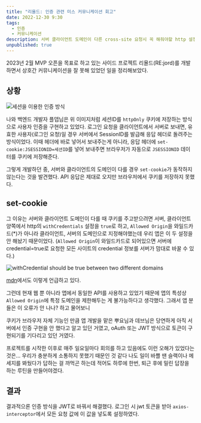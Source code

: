 ```yaml
---
title: "리욜드: 인증 관련 미스 커뮤니케이션 회고"
date: 2022-12-30 9:30
tags:
  - 인증
  - 커뮤니케이션
description: 서버 클라이언트 도메인이 다른 cross-site 요청시 꼭 해줘야할 http 설정들 (withCredentials, Allowed origin)
unpublished: true
--- 
```


2023년 2월 MVP 오픈을 목표로 하고 있는 사이드 프로젝트 리욜드(RE:jord)를 개발하면서 상호간 커뮤니케이션을 잘 못해 있었던 일을 정리해보았다.

## 상황

![세션을 이용한 인증 방식](/images/blog/2212/auth-session.png)

나와 백엔드 개발자 플뎁님은 위 이미지처럼 세션ID를 `httpOnly` 쿠키에 저장하는 방식으로 사용자 인증을 구현하고 있었다.
로그인 요청을 클라이언트에서 서버로 보내면, 유효한 사용자(로그인 요청)일 경우 서버에서 SessionID를 발급해 응답 헤더로 돌려주는 방식이었다.
이때 헤더에 바로 넣어서 보내주는게 아니라, 응답 헤더에 `set-cookie:JSESSIONID=세션ID`를 넣어 보내주면 브라우저가 자동으로 `JSESSIONID` 데이터를
쿠키에 저장해준다.

그렇게 개발하던 중, 서버와 클라이언트의 도메인이 다를 경우 `set-cookie`가 동작하지 않는다는 것을 발견했다.
API 응답은 제대로 오지만 브라우저에서 쿠키를 저장하지 못했다.

## set-cookie

그 이유는 서버와 클라이언트 도메인이 다를 때 쿠키를 주고받으려면 서버, 클라이언트 양쪽에서
http의 `withCredentials` 설정을 `true`로 하고, `Allowed Origin`을 와일드카드(*)가 아니라 클라이언트, 서버의 도메인으로 지정해야했는데
우리 앱은 이 두 설정을 안 해놨기 때문이었다. (`Allowed Origin`이 와일드카드로 되어있으면 서버에 credential=true로 요청한 모든 사이트의
credential 정보를 서버가 맘대로 바꿀 수 있다.)

![withCredential should be true between two different domains](/images/blog/2212/mdn-credentials.png)

[mdn](https://developer.mozilla.org/ko/docs/Web/HTTP/Headers/Access-Control-Allow-Credentials)에서도 이렇게 언급하고 있다.

그런데 현재 웹 뿐 아니라 앱에서 동일한 API를 사용하고 있었기 때문에 앱의 특성상 `Allowed Origin`에 특정 도메인을 제한해두는 게 불가능하다고 생각했다.
그래서 앱 분들은 이 오류가 안 나나? 하고 물어보니

쿠키가 브라우저 자체 기능인 만큼 앱 개발을 맡은 뿌요님과 데브님은 당연하게 아직 서버에서 인증 구현을 안 했다고 알고 있던 거였고,
oAuth 또는 JWT 방식으로 토큰이 구현되기를 기다리고 있던 거였다.

프로젝트를 시작한 이후로 매주 일요일마다 회의를 하고 있음에도 이런 오해가 있었다는 것은... 우리가 충분하게 소통하지 못했기 때문인 것 같다
나도 일이 바쁠 땐 슬랙이나 메세지를 봐뒀다가 답하는 걸 까먹곤 하는데 적어도 하루에 한번, 퇴근 후에
밀린 답장을 하는 루틴을 만들어야겠다.

## 결과

결과적으론 인증 방식을 JWT로 바꿔서 해결했다.
로그인 시 jwt 토큰을 받아 `axios-interceptor`에서 모든 요청 값에 이 값을 넣도록 설정하였다.
